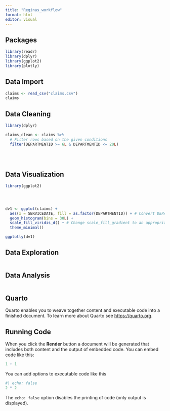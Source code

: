 ```yaml
---
title: "Reginas_workflow"
format: html
editor: visual
---
```


##  Packages 
```r
library(readr)
library(dplyr)
library(ggplot2)
library(plotly)


```
## Data Import
```r
claims <- read_csv("claims.csv")
claims
```
## Data Cleaning
```r

library(dplyr)

claims_clean <- claims %>%
  # Filter rows based on the given conditions
  filter(DEPARTMENTID >= 6L & DEPARTMENTID <= 20L)
 
  
  
```

## Data Visualization
```r

library(ggplot2)


 
```
```r
dv1 <- ggplot(claims) +
  aes(x = SERVICEDATE, fill = as.factor(DEPARTMENTID)) + # Convert DEPARTMENTID to factor
  geom_histogram(bins = 30L) +
  scale_fill_viridis_d() + # Change scale_fill_gradient to an appropriate discrete scale
  theme_minimal()

ggplotly(dv1)
```


## Data Exploration
```r

```
## Data Analysis
```r

```




























## Quarto

Quarto enables you to weave together content and executable code into a finished document. To learn more about Quarto see <https://quarto.org>.

## Running Code

When you click the **Render** button a document will be generated that includes both content and the output of embedded code. You can embed code like this:

```r
1 + 1
```

You can add options to executable code like this

```r
#| echo: false
2 * 2
```

The `echo: false` option disables the printing of code (only output is displayed).
